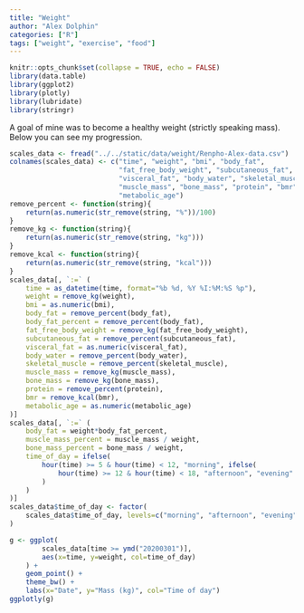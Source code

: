 ```yaml
---
title: "Weight"
author: "Alex Dolphin"
categories: ["R"]
tags: ["weight", "exercise", "food"]
---
```


```r
knitr::opts_chunk$set(collapse = TRUE, echo = FALSE)
library(data.table)
library(ggplot2)
library(plotly)
library(lubridate)
library(stringr)
```

A goal of mine was to become a healthy weight (strictly speaking mass).
Below you can see my progression.

```r
scales_data <- fread("../../static/data/weight/Renpho-Alex-data.csv")
colnames(scales_data) <- c("time", "weight", "bmi", "body_fat",
                           "fat_free_body_weight", "subcutaneous_fat",
                           "visceral_fat", "body_water", "skeletal_muscle",
                           "muscle_mass", "bone_mass", "protein", "bmr",
                           "metabolic_age")
remove_percent <- function(string){
    return(as.numeric(str_remove(string, "%"))/100)
}
remove_kg <- function(string){
    return(as.numeric(str_remove(string, "kg")))
}
remove_kcal <- function(string){
    return(as.numeric(str_remove(string, "kcal")))
}
scales_data[, `:=` (
    time = as_datetime(time, format="%b %d, %Y %I:%M:%S %p"),
    weight = remove_kg(weight),
    bmi = as.numeric(bmi),
    body_fat = remove_percent(body_fat),
    body_fat_percent = remove_percent(body_fat),
    fat_free_body_weight = remove_kg(fat_free_body_weight),
    subcutaneous_fat = remove_percent(subcutaneous_fat),
    visceral_fat = as.numeric(visceral_fat),
    body_water = remove_percent(body_water),
    skeletal_muscle = remove_percent(skeletal_muscle),
    muscle_mass = remove_kg(muscle_mass),
    bone_mass = remove_kg(bone_mass),
    protein = remove_percent(protein),
    bmr = remove_kcal(bmr),
    metabolic_age = as.numeric(metabolic_age)
)]
scales_data[, `:=` (
    body_fat = weight*body_fat_percent,
    muscle_mass_percent = muscle_mass / weight,
    bone_mass_percent = bone_mass / weight,
    time_of_day = ifelse(
        hour(time) >= 5 & hour(time) < 12, "morning", ifelse(
            hour(time) >= 12 & hour(time) < 18, "afternoon", "evening"
        )
    )
)]
scales_data$time_of_day <- factor(
    scales_data$time_of_day, levels=c("morning", "afternoon", "evening")
)

g <- ggplot(
        scales_data[time >= ymd("20200301")],
        aes(x=time, y=weight, col=time_of_day)
    ) +
    geom_point() +
    theme_bw() +
    labs(x="Date", y="Mass (kg)", col="Time of day")
ggplotly(g)
```

